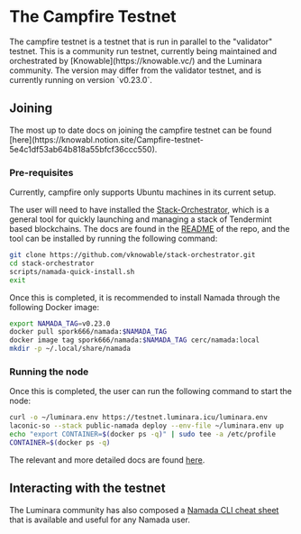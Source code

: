 
# The Campfire Testnet

<Callout type="info">
The campfire testnet is a testnet that is run in parallel to the "validator" testnet. This is a community run testnet, currently being maintained and orchestrated by [Knowable](https://knowable.vc/) and the Luminara community. The version may differ from the validator testnet, and is currently running on version `v0.23.0`.
</Callout>

## Joining 

<Callout type="info" emoji="🏕️">
The most up to date docs on joining the campfire testnet can be found [here](https://knowabl.notion.site/Campfire-testnet-5e4c1df53ab64b818a55bfcf36ccc550).
</Callout>

### Pre-requisites

<Callout type="warning" emoji="❗">
Currently, campfire only supports Ubuntu machines in its current setup. 
</Callout>

The user will need to have installed the [Stack-Orchestrator](https://github.com/vknowable/stack-orchestrator), which is a general tool for quickly launching and managing a stack of Tendermint based blockchains. The docs are found in the [README](https://github.com/vknowable/stack-orchestrator/README.md) of the repo, and the tool can be installed by running the following command:

```bash copy
git clone https://github.com/vknowable/stack-orchestrator.git
cd stack-orchestrator
scripts/namada-quick-install.sh
exit
```

Once this is completed, it is recommended to install Namada through the following Docker image:

```bash copy
export NAMADA_TAG=v0.23.0
docker pull spork666/namada:$NAMADA_TAG
docker image tag spork666/namada:$NAMADA_TAG cerc/namada:local
mkdir -p ~/.local/share/namada
```

### Running the node

Once this is completed, the user can run the following command to start the node:

```bash copy
curl -o ~/luminara.env https://testnet.luminara.icu/luminara.env
laconic-so --stack public-namada deploy --env-file ~/luminara.env up
echo "export CONTAINER=$(docker ps -q)" | sudo tee -a /etc/profile
CONTAINER=$(docker ps -q)
```

The relevant and more detailed docs are found [here](https://knowabl.notion.site/From-scratch-to-syncing-in-10-minutes-c0a56b34cdec447fbe2a5cd8f559f0bb).

## Interacting with the testnet

The Luminara community has also composed a [Namada CLI cheat sheet](https://www.notion.so/Namada-CLI-cheat-sheet-b54b220610bd4e7e91548e32d7ac3c8a) that is available and useful for any Namada user.
